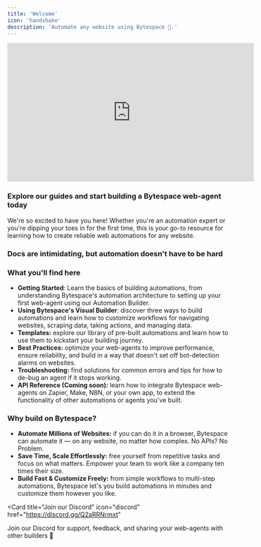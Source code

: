 ```yaml
---
title: 'Welcome'
icon: 'handshake'
description: 'Automate any website using Bytespace 🚀.'
---
```


<iframe
  width="560"
  height="315"
  src="https://www.youtube.com/embed/QpovlqBSlFU"
  title="Welcome to Bytespace"
  frameBorder="0"
  allow="accelerometer; autoplay; clipboard-write; encrypted-media; gyroscope; picture-in-picture"
  allowFullScreen
  style={{ width: '100%', borderRadius: '0.5rem' }}
></iframe>

### Explore our guides and start building a Bytespace web-agent today

We're so excited to have you here! Whether you're an automation expert or you're dipping your toes in for the first time, this is your go-to resource for learning how to create reliable web automations for any website.

### Docs are intimidating, but automation doesn't have to be hard

### What you'll find here

- **Getting Started**: Learn the basics of building automations, from understanding Bytespace's automation architecture to setting up your first web-agent using our Automation Builder.
- **Using Bytespace's Visual Builder**: discover three ways to build automations and learn how to customize workflows for navigating websites, scraping data, taking actions, and managing data.
- **Templates:** explore our library of pre-built automations and learn how to use them to kickstart your building journey.
- **Best Practices:** optimize your web-agents to improve performance, ensure reliability, and build in a way that doesn't set off bot-detection alarms on websites.
- **Troubleshooting:** find solutions for common errors and tips for how to de-bug an agent if it stops working.
- **API Reference (Coming soon):** learn how to integrate Bytespace web-agents on Zapier, Make, N8N, or your own app, to extend the functionality of other automations or agents you've built.

### Why build on Bytespace?

- **Automate Millions of Websites:** if you can do it in a browser, Bytespace can automate it — on any website, no matter how complex. No APIs? No Problem.
- **Save Time, Scale Effortlessly:** free yourself from repetitive tasks and focus on what matters. Empower your team to work like a company ten times their size.
- **Build Fast & Customize Freely:** from simple workflows to multi-step automations, Bytespace let's you build automations in minutes and customize them however you like.

<Card
  title="Join our Discord"
  icon="discord"
  href="https://discord.gg/Q2aRRNrmxt"
>
  Join our Discord for support, feedback, and sharing your web-agents with other builders 🤙
</Card> 